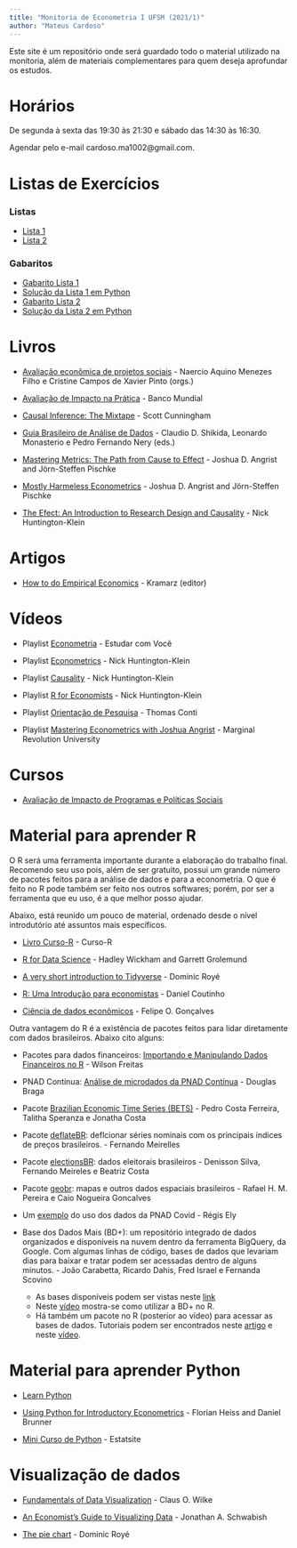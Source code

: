 ---
title: "Monitoria de Econometria I UFSM (2021/1)"
author: "Mateus Cardoso"
---

Este site é um repositório onde será guardado todo o material utilizado na monitoria, além de materiais complementares para quem deseja aprofundar os estudos.

# Horários

De segunda à sexta das 19:30 às 21:30 e sábado das 14:30 às 16:30.

Agendar pelo e-mail cardoso.ma1002@gmail.com.

# Listas de Exercícios

### Listas

- [Lista 1](post/2020-12-01-r-rmarkdown/pdf/lista1.pdf) 
- [Lista 2](post/2020-12-01-r-rmarkdown/pdf/lista2.pdf)

### Gabaritos

- [Gabarito Lista 1](post/2020-12-01-r-rmarkdown/pdf/gabarito1.pdf)
- [Solução da Lista 1 em Python](https://colab.research.google.com/drive/1zctZQT-S1ZlcUapYiXq6uuASKJI44sGi?usp=sharing)
- [Gabarito Lista 2](post/2020-12-01-r-rmarkdown/pdf/gabarito2.pdf)
- [Solução da Lista 2 em Python](https://colab.research.google.com/drive/1fh2f6SoevU2Uuxb-T_0kYF_GF-2g7RuM?usp=sharing)

# Livros

- [Avaliação econômica de projetos sociais](https://www.itausocial.org.br/wp-content/uploads/2018/05/avaliacao-economica-3a-ed_1513188151.pdf) - Naercio Aquino Menezes Filho e Cristine Campos de Xavier Pinto (orgs.)

- [Avaliação de Impacto na Prática](https://openknowledge.worldbank.org/bitstream/handle/10986/25030/9781464808890.pdf) - Banco Mundial

- [Causal Inference: The Mixtape](https://mixtape.scunning.com/index.html) - Scott Cunningham

- [Guia Brasileiro de Análise de Dados](post/2020-12-01-r-rmarkdown/pdf/guiabr.pdf) - Claudio D. Shikida, Leonardo Monasterio e Pedro Fernando Nery (eds.)

- [Mastering Metrics: The Path from Cause to Effect](post/2020-12-01-r-rmarkdown/pdf/masterinmetrics.pdf) - Joshua D. Angrist and Jörn-Steffen Pischke

- [Mostly Harmeless Econometrics](post/2020-12-01-r-rmarkdown/pdf/mostlyharm.pdf) - Joshua D. Angrist and Jörn-Steffen Pischke

- [The Efect: An Introduction to Research Design and Causality](post/2020-12-01-r-rmarkdown/pdf/the_effect.pdf) - Nick Huntington-Klein
 
# Artigos

- [How to do Empirical Economics](http://www.crest.fr/ckfinder/userfiles/files/Pageperso/kramarz/v30i2a1.pdf) - Kramarz (editor)

# Vídeos

- Playlist [Econometria](https://www.youtube.com/playlist?list=PLxafIQjs0M97dPDvvFdsD4I6yn4qj_2ja) - Estudar com Você

- Playlist [Econometrics](https://www.youtube.com/playlist?list=PLcTBLulJV_ALLS7R_e7ig0aEcBrtp6B18) - Nick Huntington-Klein

- Playlist [Causality](https://www.youtube.com/playlist?list=PLcTBLulJV_AKmUTH-nUsxxFyRQoWnUzxU) - Nick Huntington-Klein

- Playlist [R for Economists](https://www.youtube.com/playlist?list=PLcTBLulJV_AIuXCxr__V8XAzWZosMQIfW) - Nick Huntington-Klein

- Playlist [Orientação de Pesquisa](https://www.youtube.com/playlist?list=PL5zwgb1bvX2Jz4CZUTgaeAAIF5FoMV_3F) - Thomas Conti

- Playlist [Mastering Econometrics with Joshua Angrist](https://www.youtube.com/playlist?list=PL-uRhZ_p-BM5ovNRg-G6hDib27OCvcyW8) - Marginal Revolution University

# Cursos

- [Avaliação de Impacto de Programas e Políticas Sociais](https://www.escolavirtual.gov.br/curso/98)

# Material para aprender R

O R será uma ferramenta importante durante a elaboração do trabalho final. Recomendo seu uso pois, além de ser gratuito, possui um grande número de pacotes feitos para a análise de dados e para a econometria. O que é feito no R pode também ser feito nos outros softwares; porém, por ser a ferramenta que eu uso, é a que melhor posso ajudar.

Abaixo, está reunido um pouco de material, ordenado desde o nível introdutório até assuntos mais específicos.

- [Livro Curso-R](https://livro.curso-r.com/) - Curso-R

- [R for Data Science](https://r4ds.had.co.nz/) -  Hadley Wickham and Garrett Grolemund

- [A very short introduction to Tidyverse](https://dominicroye.github.io/en/2020/a-very-short-introduction-to-tidyverse/) - Dominic Royé

- [R: Uma Introdução para economistas](https://danmrc.github.io/R-para-Economistas/) - Daniel Coutinho

- [Ciência de dados econômicos](https://tidyeconomics.netlify.app/) - Felipe O. Gonçalves

Outra vantagem do R é a existência de pacotes feitos para lidar diretamente com dados brasileiros. Abaixo cito alguns:

- Pacotes para dados financeiros: [Importando e Manipulando Dados Financeiros no R](http://wilsonfreitas.github.io/slides/ser-maio-2018/index.html#1) - Wilson Freitas

- PNAD Contínua: [Análise de microdados da PNAD Contínua](https://rpubs.com/BragaDouglas/335574) - Douglas Braga

- Pacote [Brazilian Economic Time Series (BETS)](http://bibliotecadigital.fgv.br/dspace/bitstream/handle/10438/18172/Brazilian_Economic_Time_Series_BETS_R_package.pdf?sequence=1&isAllowed=y) - Pedro Costa Ferreira, Talitha Speranza e Jonatha Costa

- Pacote [deflateBR](https://fmeireles.com/blog/rstats/deflacionar-series-no-r-deflatebr/): deflcionar séries nominais com os principais índices de preços brasileiros. - Fernando Meirelles

- Pacote [electionsBR](http://electionsbr.com/): dados eleitorais brasileiros - Denisson Silva, Fernando Meireles e Beatriz Costa

- Pacote [geobr](https://cran.r-project.org/web/packages/geobr/vignettes/intro_to_geobr.html): mapas e outros dados espaciais brasileiros - Rafael H. M. Pereira e Caio Nogueira Goncalves

- Um [exemplo](http://regisely.com/blog/mercado-de-trabalho-covid/) do uso dos dados da PNAD Covid - Régis Ely

- Base dos Dados Mais (BD+): um repositório integrado de dados organizados e disponíveis na nuvem dentro da ferramenta BigQuery, da Google. Com algumas linhas de código, bases de dados que levariam dias para baixar e tratar podem ser acessadas dentro de alguns minutos.  - João Carabetta, Ricardo Dahis, Fred Israel e Fernanda  Scovino 
  - As bases disponíveis podem ser vistas neste [link](https://basedosdados.org/dataset/?download_type=BD+Mais) 
  - Neste [vídeo](https://www.youtube.com/watch?v=5_Ir8neyFf4&t=626s) mostra-se como utilizar a BD+ no R.
  - Há também um pacote no R (posterior ao vídeo) para acessar as bases de dados. Tutoriais podem ser encontrados neste [artigo](https://dev.to/basedosdados/como-usar-a-biblioteca-basedosdados-no-r-capitulo-1-46kb) e neste [vídeo](https://www.youtube.com/watch?v=M9ayiseIjvI&t=5s).
  
# Material para aprender Python

- [Learn Python](https://www.learnpython.org/)

- [Using Python for Introductory Econometrics](http://www.upfie.net/read/index.html) - Florian Heiss and Daniel Brunner

- [Mini Curso de Python](https://estatsite.com.br/mini-curso-de-python-gratuito/) - Estatsite

# Visualização de dados

- [Fundamentals of Data Visualization](post/2020-12-01-r-rmarkdown/pdf/fundamentalsdataviz.pdf) - Claus O. Wilke

- [An Economist’s Guide to Visualizing Data](post/2020-12-01-r-rmarkdown/pdf/schwabish2014.pdf) - Jonathan A. Schwabish

- [The pie chart](https://dominicroye.github.io/en/2018/the-pie-chart/) - Dominic Royé


